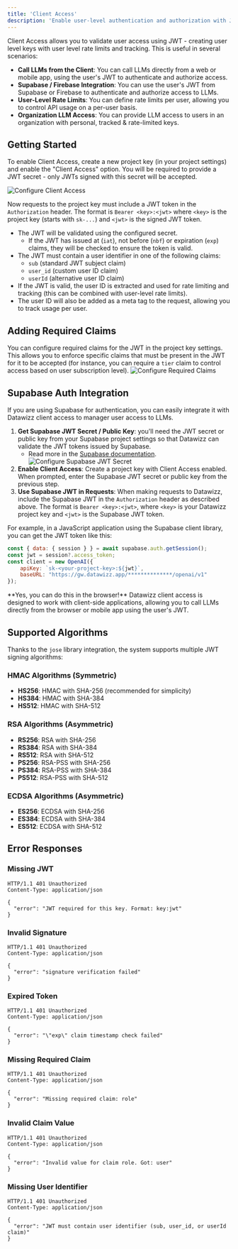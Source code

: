 ```yaml
---
title: 'Client Access'
description: 'Enable user-level authentication and authorization with JWT tokens'
---
```


Client Access allows you to validate user access using JWT - creating user level keys with user level rate limits and tracking. This is useful in several scenarios:
- **Call LLMs from the Client**: You can call LLMs directly from a web or mobile app, using the user's JWT to authenticate and authorize access.
- **Supabase / Firebase Integration**: You can use the user's JWT from Supabase or Firebase to authenticate and authorize access to LLMs.
- **User-Level Rate Limits**: You can define rate limits per user, allowing you to control API usage on a per-user basis.
- **Organization LLM Access**: You can provide LLM access to users in an organization with personal, tracked & rate-limited keys.

## Getting Started

To enable Client Access, create a new project key (in your project settings) and enable the "Client Access" option. You will be required to provide a JWT secret - only JWTs signed with this secret will be accepted.

![Configure Client Access](/images/access-control/project-key-client-access.png)

Now requests to the project key must include a JWT token in the `Authorization` header. The format is `Bearer <key>:<jwt>` where `<key>` is the project key (starts with `sk-...`) and `<jwt>` is the signed JWT token.

- The JWT will be validated using the configured secret.
    - If the JWT has issued at (`iat`), not before (`nbf`) or expiration (`exp`) claims, they will be checked to ensure the token is valid.
- The JWT must contain a user identifier in one of the following claims:
    - `sub` (standard JWT subject claim)
    - `user_id` (custom user ID claim)
    - `userId` (alternative user ID claim)
- If the JWT is valid, the user ID is extracted and used for rate limiting and tracking (this can be combined with user-level rate limits).
- The user ID will also be added as a meta tag to the request, allowing you to track usage per user.

## Adding Required Claims
You can configure required claims for the JWT in the project key settings. This allows you to enforce specific claims that must be present in the JWT for it to be accepted (for instance, you can require a `tier` claim to control access based on user subscription level).
![Configure Required Claims](/images/access-control/client-access-required-claims.png)

## Supabase Auth Integration
If you are using Supabase for authentication, you can easily integrate it with Datawizz client access to manager user access to LLMs.

1. **Get Supabase JWT Secret / Public Key**: you'll need the JWT secret or public key from your Supabase project settings so that Datawizz can validate the JWT tokens issued by Supabase.
    - Read more in the [Supabase documentation](https://supabase.com/docs/guides/auth/jwts#verifying-a-jwt-from-supabase).
![Configure Supabase JWT Secret](/images/access-control/supabase-jwt-secret.png)
2. **Enable Client Access**: Create a project key with Client Access enabled. When prompted, enter the Supabase JWT secret or public key from the previous step.
3. **Use Supabase JWT in Requests**: When making requests to Datawizz, include the Supabase JWT in the `Authorization` header as described above. The format is `Bearer <key>:<jwt>`, where `<key>` is your Datawizz project key and `<jwt>` is the Supabase JWT token.

For example, in a JavaScript application using the Supabase client library, you can get the JWT token like this:
```javascript
const { data: { session } } = await supabase.auth.getSession();
const jwt = session?.access_token;
const client = new OpenAI({
    apiKey: `sk-<your-project-key>:${jwt}`,
    baseURL: "https://gw.datawizz.app/**************/openai/v1"
});
```
<Tip>
**Yes, you can do this in the browser!** Datawizz client access is designed to work with client-side applications, allowing you to call LLMs directly from the browser or mobile app using the user's JWT.
</Tip>

## Supported Algorithms

Thanks to the `jose` library integration, the system supports multiple JWT signing algorithms:

### HMAC Algorithms (Symmetric)
- **HS256**: HMAC with SHA-256 (recommended for simplicity)
- **HS384**: HMAC with SHA-384
- **HS512**: HMAC with SHA-512

### RSA Algorithms (Asymmetric)
- **RS256**: RSA with SHA-256
- **RS384**: RSA with SHA-384  
- **RS512**: RSA with SHA-512
- **PS256**: RSA-PSS with SHA-256
- **PS384**: RSA-PSS with SHA-384
- **PS512**: RSA-PSS with SHA-512

### ECDSA Algorithms (Asymmetric)
- **ES256**: ECDSA with SHA-256
- **ES384**: ECDSA with SHA-384
- **ES512**: ECDSA with SHA-512


## Error Responses

### Missing JWT
```http
HTTP/1.1 401 Unauthorized
Content-Type: application/json

{
  "error": "JWT required for this key. Format: key:jwt"
}
```

### Invalid Signature
```http
HTTP/1.1 401 Unauthorized
Content-Type: application/json

{
  "error": "signature verification failed"
}
```

### Expired Token
```http
HTTP/1.1 401 Unauthorized
Content-Type: application/json

{
  "error": "\"exp\" claim timestamp check failed"
}
```

### Missing Required Claim
```http
HTTP/1.1 401 Unauthorized
Content-Type: application/json

{
  "error": "Missing required claim: role"
}
```

### Invalid Claim Value
```http
HTTP/1.1 401 Unauthorized
Content-Type: application/json

{
  "error": "Invalid value for claim role. Got: user"
}
```

### Missing User Identifier
```http
HTTP/1.1 401 Unauthorized
Content-Type: application/json

{
  "error": "JWT must contain user identifier (sub, user_id, or userId claim)"
}
```

